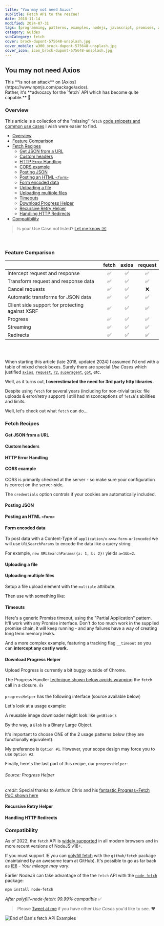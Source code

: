 ```yaml
---
title: "You may not need Axios"
subTitle: Fetch API to the rescue!
date: 2018-11-14
modified: 2024-07-31
tags: [programming, patterns, examples, nodejs, javascript, promises, axios, fetch]
category: Guides
subCategory: fetch
cover: brock-dupont-575648-unsplash.jpg
cover_mobile: w300_brock-dupont-575648-unsplash.jpg
cover_icon: icon_brock-dupont-575648-unsplash.jpg
---
```




## You may not need Axios

<p class="breakout call-to-action">This **is not an attack** on [Axios](https://www.npmjs.com/package/axios). <br />
Rather, it's **advocacy for the `fetch` API which has become quite capable.** 🦄</p>

### Overview

This article is a collection of the "missing" `fetch` [code snippets and common use cases](#fetch-examples) I wish were easier to find.

- [Overview](#overview)
- [Feature Comparison](#feature-comparison)
- [Fetch Recipes](#fetch-recipes)
  - [Get JSON from a URL](#get-json-from-a-url)
  - [Custom headers](#custom-headers)
  - [HTTP Error Handling](#http-error-handling)
  - [CORS example](#cors-example)
  - [Posting JSON](#posting-json)
  - [Posting an HTML `<form>`](#posting-an-html-form)
  - [Form encoded data](#form-encoded-data)
  - [Uploading a file](#uploading-a-file)
  - [Uploading multiple files](#uploading-multiple-files)
  - [Timeouts](#timeouts)
  - [Download Progress Helper](#download-progress-helper)
  - [Recursive Retry Helper](#recursive-retry-helper)
  - [Handling HTTP Redirects](#handling-http-redirects)
- [Compatibility](#compatibility)

> Is your Use Case not listed? [Let me know ✉️](/contact/)

<br />

### Feature Comparison

|                                                 | fetch    | axios    | request |
|-------------------------------------------------|:--------:|:--------:|:-------:|
| Intercept request and response                  |✅        |✅         |✅       |
| Transform request and response data             |✅        |✅         |✅       |
| Cancel requests                                 |✅        |✅         |❌       |
| Automatic transforms for JSON data              |✅        |✅         |✅       |
| Client side support for protecting against XSRF |✅        |✅         |✅       |
| Progress                                        |✅        |✅         |✅       |
| Streaming                                       |✅        |✅         |✅       |
| Redirects                                       |✅        |✅         |✅       |

<br /><br />

When starting this article (late 2018, updated 2024) I assumed I'd end with a table of mixed check boxes. Surely there are special _Use Cases_ which justified [`axios`](https://www.npmjs.com/package/axios), [`request`](https://www.npmjs.com/package/request), [`r2`](https://www.npmjs.com/package/r2), [`superagent`](https://www.npmjs.com/package/superagent), [`got`](https://www.npmjs.com/package/got), etc.

Well, as it turns out, **I overestimated the need for 3rd party http libraries.**

Despite using `fetch` for several years (including for non-trivial tasks: file uploads & error/retry support) I still had misconceptions of `fetch`'s abilities and limits.

Well, let's check out what `fetch` can do...

### Fetch Recipes

#### Get JSON from a URL

<Gist path='justsml/de941bd61cc86e30beedbb8a3a646f81'></Gist>

#### Custom headers

<Gist path='justsml/fca7cd72ec1ebc07d994eac13a665ddf' />

#### HTTP Error Handling

<Gist path='justsml/81919a72897ebc503c6b34a556a9bde2' />

#### CORS example

CORS is primarily checked at the server - so make sure your configuration is correct on the server-side.

The `credentials` option controls if your cookies are automatically included.

<Gist path='justsml/3ddd9ed8705f48cdf45d313d1e57aa2a' />

#### Posting JSON

<Gist path='justsml/13915347d6c8413c73f4bd7240c68e51' />

#### Posting an HTML `<form>`

<Gist path='justsml/ef2e356bec0ef7c6e528d84a5f75ba7e' />

#### Form encoded data

To post data with a Content-Type of `application/x-www-form-urlencoded` we will use `URLSearchParams` to encode the data like a query string.

For example, `new URLSearchParams({a: 1, b: 2})` yields `a=1&b=2`.

<Gist path='justsml/716c4534ef4afb22f65d4fc4367c7136' />

#### Uploading a file

<Gist path='justsml/301f22aa37df565ba3051bd5f95b4df1' />


#### Uploading multiple files

Setup a file upload element with the `multiple` attribute:

<Gist path='justsml/37836357041d8ca4d1b32e12638cb0ba' />

Then use with something like:

<Gist path='justsml/d17f50c36a5ddb70f584c0aa6de94237' />

#### Timeouts

Here's a generic Promise timeout, using the "Partial Application" pattern. It'll work with any Promise interface. Don't do too much work in the supplied promise chain, it will keep running - and any failures have a way of creating long term memory leaks.

<Gist path='justsml/f93b2ef6457b3e52eb995831b67cab85' />

And a more complex example, featuring a tracking flag `__timeout` so you can **intercept any costly work.**

<Gist path='justsml/5e492db8997a4f7e22e61b7486cbf273' />

#### Download Progress Helper

Upload Progress is currently a bit buggy outside of Chrome.

The Progress Handler [technique shown below avoids wrapping](#source-progress-helper) the `fetch` call in a closure. 👍

`progressHelper` has the following interface (source available below)

<Gist path='justsml/db5ccc55ffb93c75e04e014d1f553cfb' />

Let's look at a usage example:

<Gist path='justsml/9bec219590ff50688972c1caff67c14b' />

A reusable image downloader might look like `getBlob()`:

<Gist path='justsml/bef2dd7e630eb7642beb3e2be29489b2' />

By the way, a `Blob` is a Binary Large Object.

It's important to choose ONE of the 2 usage patterns below (they are functionally equivalent):

<Gist path='justsml/6ad9e37a96ad1f3a75ca509038510a5b' />

My preference is `Option #1`. However, your scope design may force you to use `Option #2`.

Finally, here's the last part of this recipe, our `progressHelper`:

###### Source: Progress Helper

<Gist path='justsml/a8ffd810fc7e5a5295dfc898302ddbfc' />

_credit:_ Special thanks to Anthum Chris and his [fantastic Progress+Fetch PoC shown here](https://github.com/AnthumChris/fetch-progress-indicators)

#### Recursive Retry Helper

<Gist path='justsml/7e52521a0af50fa590be57d5b4593120' />

#### Handling HTTP Redirects

<Gist path='justsml/3dd0a799ada8da7cd15943ff254266de' />

### Compatibility

As of 2022, the `fetch` API is [widely supported](https://caniuse.com/#feat=fetch) in all modern browsers and in more recent versions of NodeJS v18+.

If you must support IE you can [polyfill fetch](https://github.com/github/fetch#browser-support) with the `github/fetch` package (maintained by an awesome team at GitHub). It's possible to go as far back as [IE8](https://github.com/camsong/fetch-ie8) - _Your mileage may vary_.

Earlier NodeJS can take advantage of the the `fetch` API with the [`node-fetch`](https://www.npmjs.com/package/node-fetch) package:

```sh
npm install node-fetch
```

_After polyfill+node-fetch: 99.99% compatible_ ✅


> Please [Tweet at me](https://twitter.com/justsml) if you have other _Use Cases_ you'd like to see. ❤️

![End of Dan's fetch API Examples](jonas-vincent-2717-unsplash.jpg "End of Dan's fetch API Examples")

